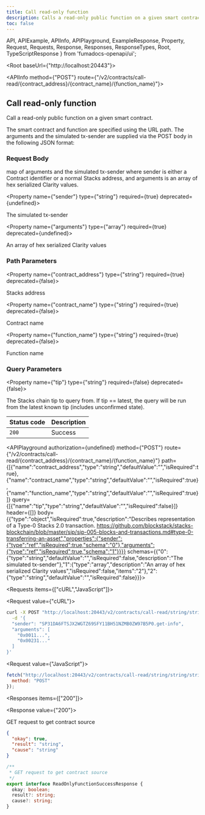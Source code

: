 ```yaml
---
title: Call read-only function
description: Calls a read-only public function on a given smart contract.
toc: false
---
```


  API,
  APIExample,
  APIInfo,
  APIPlayground,
  ExampleResponse,
  Property,
  Request,
  Requests,
  Response,
  Responses,
  ResponseTypes,
  Root,
  TypeScriptResponse
} from 'fumadocs-openapi/ui';

<Root baseUrl={"http://localhost:20443"}>

<API>

<APIInfo method={"POST"} route={"/v2/contracts/call-read/{contract_address}/{contract_name}/{function_name}"}>

## Call read-only function

Call a read-only public function on a given smart contract.

The smart contract and function are specified using the URL path. The arguments and the simulated tx-sender are supplied via the POST body in the following JSON format:


### Request Body

map of arguments and the simulated tx-sender where sender is either a Contract identifier or a normal Stacks address, and arguments is an array of hex serialized Clarity values.

<Property name={"sender"} type={"string"} required={true} deprecated={undefined}>

The simulated tx-sender

</Property>

<Property name={"arguments"} type={"array<string>"} required={true} deprecated={undefined}>

An array of hex serialized Clarity values

</Property>

### Path Parameters

<Property name={"contract_address"} type={"string"} required={true} deprecated={false}>

Stacks address

</Property>

<Property name={"contract_name"} type={"string"} required={true} deprecated={false}>

Contract name

</Property>

<Property name={"function_name"} type={"string"} required={true} deprecated={false}>

Function name

</Property>

### Query Parameters

<Property name={"tip"} type={"string"} required={false} deprecated={false}>

The Stacks chain tip to query from. If tip == latest, the query will be run from the latest known tip (includes unconfirmed state).

</Property>

| Status code | Description |
| ----------- | ----------- |
| `200` | Success |

<APIPlayground authorization={undefined} method={"POST"} route={"/v2/contracts/call-read/{contract_address}/{contract_name}/{function_name}"} path={[{"name":"contract_address","type":"string","defaultValue":"","isRequired":true},{"name":"contract_name","type":"string","defaultValue":"","isRequired":true},{"name":"function_name","type":"string","defaultValue":"","isRequired":true}]} query={[{"name":"tip","type":"string","defaultValue":"","isRequired":false}]} header={[]} body={{"type":"object","isRequired":true,"description":"Describes representation of a Type-0 Stacks 2.0 transaction. https://github.com/blockstack/stacks-blockchain/blob/master/sip/sip-005-blocks-and-transactions.md#type-0-transferring-an-asset","properties":{"sender":{"type":"ref","isRequired":true,"schema":"0"},"arguments":{"type":"ref","isRequired":true,"schema":"1"}}}} schemas={{"0":{"type":"string","defaultValue":"","isRequired":false,"description":"The simulated tx-sender"},"1":{"type":"array","description":"An array of hex serialized Clarity values","isRequired":false,"items":"2"},"2":{"type":"string","defaultValue":"","isRequired":false}}}>

</APIPlayground>

</APIInfo>

<APIExample>

<Requests items={["cURL","JavaScript"]}>

<Request value={"cURL"}>

```bash
curl -X POST "http://localhost:20443/v2/contracts/call-read/string/string/string?tip=string" \
  -d '{
  "sender": "SP31DA6FTSJX2WGTZ69SFY11BH51NZMB0ZW97B5P0.get-info",
  "arguments": [
    "0x0011...",
    "0x00231..."
  ]
}'
```

</Request>

<Request value={"JavaScript"}>

```js
fetch("http://localhost:20443/v2/contracts/call-read/string/string/string?tip=string", {
  method: "POST"
});
```

</Request>

</Requests>

<Responses items={["200"]}>

<Response value={"200"}>

GET request to get contract source

<ResponseTypes>

<ExampleResponse>

```json
{
  "okay": true,
  "result": "string",
  "cause": "string"
}
```

</ExampleResponse>

<TypeScriptResponse>

```ts
/**
 * GET request to get contract source
 */
export interface ReadOnlyFunctionSuccessResponse {
  okay: boolean;
  result?: string;
  cause?: string;
}
```

</TypeScriptResponse>

</ResponseTypes>

</Response>

</Responses>

</APIExample>

</API>

</Root>
